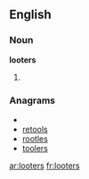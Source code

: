 ==English==

===Noun===
'''looters'''

# {{plural of|[[looter]]}}

===Anagrams===
* {{alphagram|eloorst}}
* [[retools#English|retools]]
* [[rootles#English|rootles]]
* [[toolers#English|toolers]]

[[ar:looters]]
[[fr:looters]]